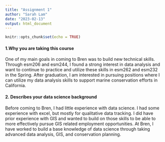 ```yaml
---
title: "Assignment 1"
author: "Sarah Lam"
date: "2023-02-13"
output: html_document
---
```


```r
knitr::opts_chunk$set(echo = TRUE)
```

#### 1.Why you are taking this course
One of my main goals in coming to Bren was to build new technical skills. Through esm206 and esm244, I found a strong interest in data analysis and want to continue to practice and utilize these skills in esm262 and esm232 in the Spring. After graduation, I am interested in pursuing positions where I can utilize my data analysis skills to support marine conservation efforts in California.  

#### 2. Describes your data science background
Before coming to Bren, I had little experience with data science. I had some experience with excel, but mostly for qualitative data tracking. I did have prior experience with GIS and wanted to build on those skills to be able to more effectively pursue GIS related employment opportunities. At Bren, I have worked to build a base knowledge of data science through taking advanced data analysis, GIS, and conservation planning. 